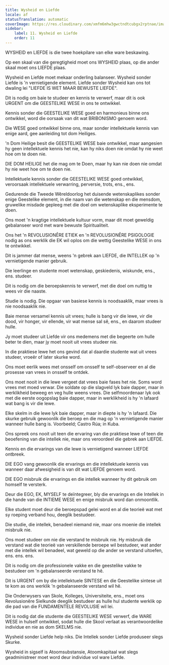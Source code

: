 ```yaml
---
title: Wysheid en Liefde
locale: af
statusTranslation: automatic
coverImage: https://res.cloudinary.com/xmfm6mhw3gwctndtcubgx2rptnae/image/upload/v1740337243/small_cover_educacion_fundamental_a051170f1c.webp
sidebar:
    label: 11. Wysheid en Liefde
    order: 11
---
```

WYSHEID en LIEFDE is die twee hoekpilare van elke ware beskawing.

Op een skaal van die geregtigheid moet ons WYSHEID plaas, op die ander skaal moet ons LIEFDE plaas.

Wysheid en Liefde moet mekaar onderling balanseer. Wysheid sonder Liefde is 'n vernietigende element. Liefde sonder Wysheid kan ons tot dwaling lei "LIEFDE IS WET MAAR BEWUSTE LIEFDE".

Dit is nodig om baie te studeer en kennis te verwerf, maar dit is ook URGENT om die GEESTELIKE WESE in ons te ontwikkel.

Kennis sonder die GEESTELIKE WESE goed en harmonieus binne ons ontwikkel, word die oorsaak van dit wat BRIBONISMO genoem word.

Die WESE goed ontwikkel binne ons, maar sonder intellektuele kennis van enige aard, gee aanleiding tot dom Heiliges.

'n Dom Heilige besit die GEESTELIKE WESE baie ontwikkel, maar aangesien hy geen intellektuele kennis het nie, kan hy niks doen nie omdat hy nie weet hoe om te doen nie.

DIE DOM HEILIGE het die mag om te Doen, maar hy kan nie doen nie omdat hy nie weet hoe om te doen nie.

Intellektuele kennis sonder die GEESTELIKE WESE goed ontwikkel, veroorsaak intellektuele verwarring, perversie, trots, ens., ens.

Gedurende die Tweede Wêreldoorlog het duisende wetenskaplikes sonder enige Geestelike element, in die naam van die wetenskap en die mensdom, gruwelike misdade gepleeg met die doel om wetenskaplike eksperimente te doen.

Ons moet 'n kragtige intellektuele kultuur vorm, maar dit moet geweldig gebalanseer word met ware bewuste Spiritualiteit.

Ons het 'n REVOLUSIONÊRE ETIEK en 'n REVOLUSIONÊRE PSIGOLOGIE nodig as ons werklik die EK wil oplos om die wettig Geestelike WESE in ons te ontwikkel.

Dit is jammer dat mense, weens 'n gebrek aan LIEFDE, die INTELLEK op 'n vernietigende manier gebruik.

Die leerlinge en studente moet wetenskap, geskiedenis, wiskunde, ens., ens. studeer.

Dit is nodig om die beroepskennis te verwerf, met die doel om nuttig te wees vir die naaste.

Studie is nodig. Die opgaar van basiese kennis is noodsaaklik, maar vrees is nie noodsaaklik nie.

Baie mense versamel kennis uit vrees; hulle is bang vir die lewe, vir die dood, vir honger, vir ellende, vir wat mense sal sê, ens., en daarom studeer hulle.

Jy moet studeer uit Liefde vir ons medemens met die begeerte om hulle beter te dien, maar jy moet nooit uit vrees studeer nie.

In die praktiese lewe het ons gevind dat al daardie studente wat uit vrees studeer, vroeër of later skurke word.

Ons moet eerlik wees met onsself om onsself te self-observeer en al die prosesse van vrees in onsself te ontdek.

Ons moet nooit in die lewe vergeet dat vrees baie fases het nie. Soms word vrees met moed verwar. Die soldate op die slagveld lyk baie dapper, maar in werklikheid beweeg en veg hulle weens vrees. Die selfmoordenaar lyk ook met die eerste oogopslag baie dapper, maar in werklikheid is hy 'n lafaard wat bang is vir die lewe.

Elke skelm in die lewe lyk baie dapper, maar in diepte is hy 'n lafaard. Die skurke gebruik gewoonlik die beroep en die mag op 'n vernietigende manier wanneer hulle bang is. Voorbeeld; Castro Rúa; in Kuba.

Ons spreek ons nooit uit teen die ervaring van die praktiese lewe of teen die beoefening van die intellek nie, maar ons veroordeel die gebrek aan LIEFDE.

Kennis en die ervarings van die lewe is vernietigend wanneer LIEFDE ontbreek.

DIE EGO vang gewoonlik die ervarings en die intellektuele kennis vas wanneer daar afwesigheid is van dit wat LIEFDE genoem word.

DIE EGO misbruik die ervarings en die intellek wanneer hy dit gebruik om homself te versterk.

Deur die EGO, EK, MYSELF te deïntegreer, bly die ervarings en die Intellek in die hande van die INTIEME WESE en enige misbruik word dan onmoontlik.

Elke student moet deur die beroepspad gelei word en al die teorieë wat met sy roeping verband hou, deeglik bestudeer.

Die studie, die intellek, benadeel niemand nie, maar ons moenie die intellek misbruik nie.

Ons moet studeer om nie die verstand te misbruik nie. Hy misbruik die verstand wat die teorieë van verskillende beroepe wil bestudeer, wat ander met die intellek wil benadeel, wat geweld op die ander se verstand uitoefen, ens. ens. ens.

Dit is nodig om die professionele vakke en die geestelike vakke te bestudeer om 'n gebalanseerde verstand te hê.

Dit is URGENT om by die intellektuele SINTESE en die Geestelike sintese uit te kom as ons werklik 'n gebalanseerde verstand wil hê.

Die Onderwysers van Skole, Kolleges, Universiteite, ens., moet ons Revolusionêre Sielkunde deeglik bestudeer as hulle hul studente werklik op die pad van die FUNDAMENTELE REVOLUSIE wil lei.

Dit is nodig dat die studente die GEESTELIKE WESE verwerf, die WARE WESE in hulself ontwikkel, sodat hulle die Skool verlaat as verantwoordelike individue en nie as dom SKELMS nie.

Wysheid sonder Liefde help niks. Die Intellek sonder Liefde produseer slegs Skurke.

Wysheid in sigself is Atoomsubstansie, Atoomkapitaal wat slegs geadministreer moet word deur individue vol ware Liefde.

